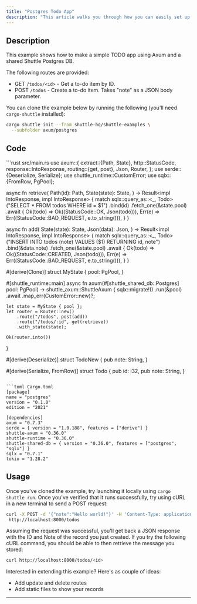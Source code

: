 ```yaml
---
title: "Postgres Todo App"
description: "This article walks you through how you can easily set up a simple to-do app using Axum and SQLx with PostgresQL."
---
```


## Description
This example shows how to make a simple TODO app using Axum and a shared Shuttle Postgres DB.

The following routes are provided:
- GET `/todos/<id>` - Get a to-do item by ID.
- POST `/todos` - Create a to-do item. Takes "note" as a JSON body parameter.

You can clone the example below by running the following (you'll need `cargo-shuttle` installed):

```bash
cargo shuttle init --from shuttle-hq/shuttle-examples \
  --subfolder axum/postgres
```

## Code

<CodeGroup>
```rust src/main.rs
use axum::{
    extract::{Path, State},
    http::StatusCode,
    response::IntoResponse,
    routing::{get, post},
    Json, Router,
};
use serde::{Deserialize, Serialize};
use shuttle_runtime::CustomError;
use sqlx::{FromRow, PgPool};

async fn retrieve(
    Path(id): Path<i32>,
    State(state): State<MyState>,
) -> Result<impl IntoResponse, impl IntoResponse> {
    match sqlx::query_as::<_, Todo>("SELECT * FROM todos WHERE id = $1")
        .bind(id)
        .fetch_one(&state.pool)
        .await
    {
        Ok(todo) => Ok((StatusCode::OK, Json(todo))),
        Err(e) => Err((StatusCode::BAD_REQUEST, e.to_string())),
    }
}

async fn add(
    State(state): State<MyState>,
    Json(data): Json<TodoNew>,
) -> Result<impl IntoResponse, impl IntoResponse> {
    match sqlx::query_as::<_, Todo>("INSERT INTO todos (note) VALUES ($1) RETURNING id, note")
        .bind(&data.note)
        .fetch_one(&state.pool)
        .await
    {
        Ok(todo) => Ok((StatusCode::CREATED, Json(todo))),
        Err(e) => Err((StatusCode::BAD_REQUEST, e.to_string())),
    }
}

#[derive(Clone)]
struct MyState {
    pool: PgPool,
}

#[shuttle_runtime::main]
async fn axum(#[shuttle_shared_db::Postgres] pool: PgPool) -> shuttle_axum::ShuttleAxum {
    sqlx::migrate!()
        .run(&pool)
        .await
        .map_err(CustomError::new)?;

    let state = MyState { pool };
    let router = Router::new()
        .route("/todos", post(add))
        .route("/todos/:id", get(retrieve))
        .with_state(state);

    Ok(router.into())
}

#[derive(Deserialize)]
struct TodoNew {
    pub note: String,
}

#[derive(Serialize, FromRow)]
struct Todo {
    pub id: i32,
    pub note: String,
}
```

```toml Cargo.toml
[package]
name = "postgres"
version = "0.1.0"
edition = "2021"

[dependencies]
axum = "0.7.3"
serde = { version = "1.0.188", features = ["derive"] }
shuttle-axum = "0.36.0"
shuttle-runtime = "0.36.0"
shuttle-shared-db = { version = "0.36.0", features = ["postgres", "sqlx"] }
sqlx = "0.7.1"
tokio = "1.28.2"
```
</CodeGroup>

## Usage

Once you've cloned the example, try launching it locally using `cargo shuttle run`. Once you've verified that it runs successfully, try using cURL in a new terminal to send a POST request:

```bash
curl -X POST -d '{"note":"Hello world!"}' -H 'Content-Type: application/json' \
 http://localhost:8000/todos
```

Assuming the request was successful, you'll get back a JSON response with the ID and Note of the record you just created. If you try the following cURL command, you should be able to then retrieve the message you stored:

```bash
curl http://localhost:8000/todos/<id>
```

Interested in extending this example? Here's as couple of ideas:
- Add update and delete routes
- Add static files to show your records
---

<Snippet file="other-frameworks.mdx" />

<Snippet file="check-examples.mdx" />
